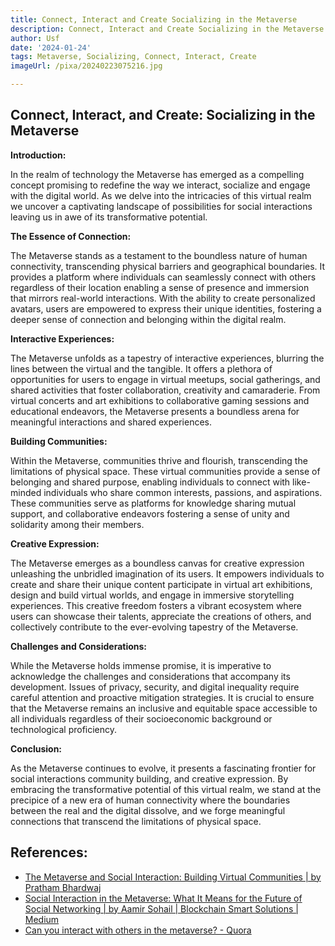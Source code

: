 ```yaml
---
title: Connect, Interact and Create Socializing in the Metaverse
description: Connect, Interact and Create Socializing in the Metaverse
author: Usf
date: '2024-01-24'
tags: Metaverse, Socializing, Connect, Interact, Create
imageUrl: /pixa/20240223075216.jpg

---
```

## Connect, Interact, and Create: Socializing in the Metaverse

**Introduction:**

In  the realm of technology the Metaverse has emerged as a compelling concept promising to redefine the way  we interact, socialize and engage with the digital world. As we delve into the intricacies of this virtual realm  we uncover a captivating landscape of possibilities for social interactions leaving us in awe  of its transformative potential.

**The Essence of Connection:**

The Metaverse stands as a testament  to the boundless nature of human connectivity, transcending physical barriers and geographical boundaries. It provides a platform where individuals can seamlessly connect with others regardless of their location enabling  a sense of  presence and immersion that mirrors real-world interactions. With the ability to create personalized avatars, users are empowered to express their unique identities, fostering a  deeper sense of connection and belonging within the digital realm.

**Interactive Experiences:**

The Metaverse unfolds as a tapestry of interactive experiences, blurring the  lines between the virtual and the tangible. It offers a plethora of opportunities for  users to engage in virtual meetups, social  gatherings, and shared activities that foster collaboration, creativity and camaraderie. From virtual concerts and art exhibitions to collaborative gaming  sessions  and  educational endeavors, the Metaverse presents a boundless arena for  meaningful interactions and shared experiences.

**Building Communities:**

Within the  Metaverse, communities thrive and flourish,  transcending the limitations of physical space.  These virtual communities provide a sense of belonging and shared purpose,  enabling individuals to connect with like-minded individuals who share  common interests, passions, and aspirations. These communities serve as platforms for knowledge sharing mutual support, and collaborative  endeavors  fostering a sense of unity and solidarity among their  members.

**Creative Expression:**

The Metaverse emerges as  a boundless canvas for creative expression unleashing the unbridled imagination of its  users. It empowers individuals to create and share their unique content participate in virtual art exhibitions, design  and build virtual worlds, and engage in immersive storytelling experiences. This  creative freedom fosters a vibrant ecosystem where users can showcase their  talents, appreciate the creations of others,  and collectively contribute  to the ever-evolving tapestry of  the Metaverse.

**Challenges and Considerations:**

While the Metaverse holds immense promise,  it is imperative  to acknowledge the challenges and considerations that accompany its development. Issues of privacy, security, and digital inequality require careful attention and proactive mitigation strategies. It is  crucial to  ensure that the  Metaverse  remains an inclusive and equitable space accessible to  all individuals  regardless of their socioeconomic background or  technological proficiency.

**Conclusion:**

As the Metaverse continues to evolve, it presents a fascinating frontier for social interactions community building, and creative expression. By embracing the  transformative potential of this virtual realm, we stand at the precipice of a new  era of  human connectivity where the boundaries between the real  and the digital  dissolve, and we forge meaningful connections that transcend the limitations of physical space.

## References:
- [The Metaverse and Social Interaction: Building Virtual Communities | by Pratham Bhardwaj](https://medium.com/@prathambhardwaj38/the-metaverse-and-social-interaction-building-virtual-communities-9c62b911c7de)
- [Social Interaction in the Metaverse: What It Means for the Future of Social Networking | by Aamir Sohail | Blockchain Smart Solutions | Medium](https://medium.com/blockchain-smart-solutions/social-interaction-in-the-metaverse-what-it-means-for-the-future-of-social-networking-f678e3c1a777)
- [Can you interact with others in the metaverse? - Quora](https://www.quora.com/Can-you-interact-with-others-in-the-metaverse)
